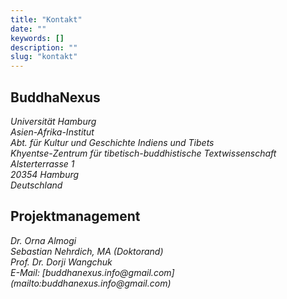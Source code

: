 ```yaml
---
title: "Kontakt"
date: ""
keywords: []
description: ""
slug: "kontakt"
---
```


## BuddhaNexus

<address>
  Universität Hamburg <br />
  Asien-Afrika-Institut <br />
  Abt. für Kultur und Geschichte Indiens und Tibets <br />
  Khyentse-Zentrum für tibetisch-buddhistische Textwissenschaft <br />
  Alsterterrasse 1 <br />
  20354 Hamburg <br />
  Deutschland <br />
</address>

## Projektmanagement

<address>
  Dr. Orna Almogi <br />
  Sebastian Nehrdich, MA (Doktorand) <br />
  Prof. Dr. Dorji Wangchuk <br />
  E-Mail: [buddhanexus.info@gmail.com](mailto:buddhanexus.info@gmail.com) <br />
</address>
